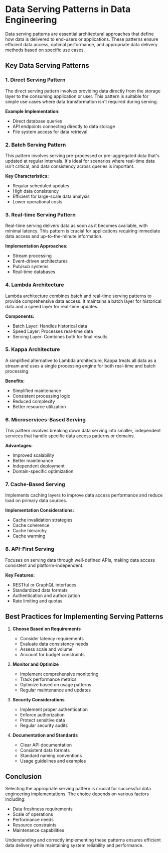 # Data Serving Patterns in Data Engineering

Data serving patterns are essential architectural approaches that define how data is delivered to end-users or applications. These patterns ensure efficient data access, optimal performance, and appropriate data delivery methods based on specific use cases.

## Key Data Serving Patterns

### 1. Direct Serving Pattern
The direct serving pattern involves providing data directly from the storage layer to the consuming application or user. This pattern is suitable for simple use cases where data transformation isn't required during serving.

**Example Implementation:**
- Direct database queries
- API endpoints connecting directly to data storage
- File system access for data retrieval

### 2. Batch Serving Pattern
This pattern involves serving pre-processed or pre-aggregated data that's updated at regular intervals. It's ideal for scenarios where real-time data isn't critical, and data consistency across queries is important.

**Key Characteristics:**
- Regular scheduled updates
- High data consistency
- Efficient for large-scale data analysis
- Lower operational costs

### 3. Real-time Serving Pattern
Real-time serving delivers data as soon as it becomes available, with minimal latency. This pattern is crucial for applications requiring immediate data access and up-to-the-minute information.

**Implementation Approaches:**
- Stream processing
- Event-driven architectures
- Pub/sub systems
- Real-time databases

### 4. Lambda Architecture
Lambda architecture combines batch and real-time serving patterns to provide comprehensive data access. It maintains a batch layer for historical data and a speed layer for real-time updates.

**Components:**
- Batch Layer: Handles historical data
- Speed Layer: Processes real-time data
- Serving Layer: Combines both for final results

### 5. Kappa Architecture
A simplified alternative to Lambda architecture, Kappa treats all data as a stream and uses a single processing engine for both real-time and batch processing.

**Benefits:**
- Simplified maintenance
- Consistent processing logic
- Reduced complexity
- Better resource utilization

### 6. Microservices-Based Serving
This pattern involves breaking down data serving into smaller, independent services that handle specific data access patterns or domains.

**Advantages:**
- Improved scalability
- Better maintenance
- Independent deployment
- Domain-specific optimization

### 7. Cache-Based Serving
Implements caching layers to improve data access performance and reduce load on primary data sources.

**Implementation Considerations:**
- Cache invalidation strategies
- Cache coherence
- Cache hierarchy
- Cache warming

### 8. API-First Serving
Focuses on serving data through well-defined APIs, making data access consistent and platform-independent.

**Key Features:**
- RESTful or GraphQL interfaces
- Standardized data formats
- Authentication and authorization
- Rate limiting and quotas

## Best Practices for Implementing Serving Patterns

1. **Choose Based on Requirements**
   - Consider latency requirements
   - Evaluate data consistency needs
   - Assess scale and volume
   - Account for budget constraints

2. **Monitor and Optimize**
   - Implement comprehensive monitoring
   - Track performance metrics
   - Optimize based on usage patterns
   - Regular maintenance and updates

3. **Security Considerations**
   - Implement proper authentication
   - Enforce authorization
   - Protect sensitive data
   - Regular security audits

4. **Documentation and Standards**
   - Clear API documentation
   - Consistent data formats
   - Standard naming conventions
   - Usage guidelines and examples

## Conclusion

Selecting the appropriate serving pattern is crucial for successful data engineering implementations. The choice depends on various factors including:
- Data freshness requirements
- Scale of operations
- Performance needs
- Resource constraints
- Maintenance capabilities

Understanding and correctly implementing these patterns ensures efficient data delivery while maintaining system reliability and performance.